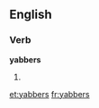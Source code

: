 ==English==

===Verb===
'''yabbers'''

# {{third-person singular of|yabber}}

[[et:yabbers]]
[[fr:yabbers]]